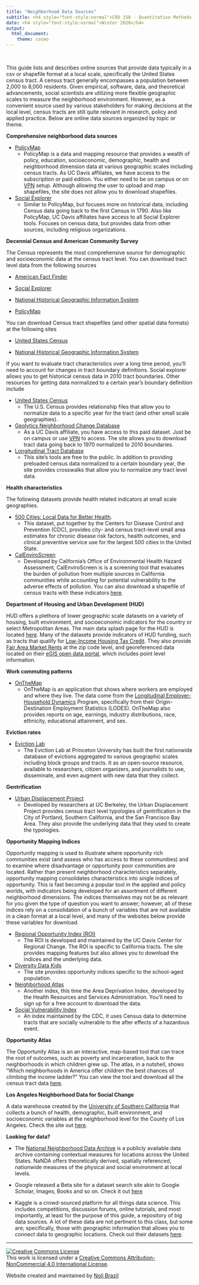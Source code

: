 ```yaml
---
title: "Neighborhood Data Sources"
subtitle: <h4 style="font-style:normal">CRD 150 - Quantitative Methods in Community Research</h4>
date: <h4 style="font-style:normal">Winter 2020</h4>
output: 
  html_document:
    theme: cosmo
---
```



<style>
p.comment {
background-color: #DBDBDB;
padding: 10px;
border: 1px solid black;
margin-left: 25px;
border-radius: 5px;
font-style: italic;
}

h1.title {
  font-weight: bold;
  font-family: Arial;  
}

h2.title {
  font-family: Arial;  
}

</style>


<style type="text/css">
#TOC {
  font-size: 13px;
  font-family: Arial;
}
</style>

\

This guide lists and describes online sources that provide data typically in a csv or shapefile format at a local scale, specifically the United States census tract.  A census tract generally encompasses a population between 2,000 to 8,000 residents.  Given empirical, software, data, and theoretical advancements, social scientists are utilizing more flexible geographic scales to measure the neighborhood environment.  However, as a convenient source used by various stakeholders for making decisions at the local level, census tracts are still quite relevant in research, policy and applied practice.  Below are online data sources organized by topic or theme.


**Comprehensive neighborhood data sources**

* [PolicyMap](https://ucdavis.policymap.com/maps) 
    + PolicyMap is a data and mapping resource that provides a wealth of policy, education, socioeconomic, demographic, health and neighborhood dimension data at various geographic scales including census tracts.  As UC Davis affiliates, we have access to the subscription or paid edition. You either need to be on campus or on [VPN](https://www.library.ucdavis.edu/service/connect-from-off-campus/) setup.  Although allowing the user to upload and map shapefiles, the site does not allow you to download shapefiles.

* [Social Explorer](https://www.socialexplorer.com/)
    + Similar to PolicyMap, but focuses more on historical data, including Census data going back to the first Census in 1790. Also like PolicyMap, UC Davis affiliates have access to all Social Explorer tools. Focuses on census data, but provides data from other sources, including religious organizations.

**Decennial Census and American Community Survey**

The Census represents the most comprehensive source for demographic and socioeconomic data at the census tract level.  You can download tract level data from the following sources

* [American Fact Finder](https://factfinder.census.gov/faces/nav/jsf/pages/index.xhtml)

* [Social Explorer](https://www.socialexplorer.com/)

* [National Historical Geographic Information System](https://www.nhgis.org/)

* [PolicyMap](https://ucdavis.policymap.com/maps) 

You can download Census tract shapefiles (and other spatial data formats) at the following sites

* [United States Census](https://www.census.gov/geographies/mapping-files/time-series/geo/carto-boundary-file.html)

* [National Historical Geographic Information System](https://www.nhgis.org/)

If you want to evaluate tract characteristics over a long time period, you'll need to account for changes in tract boundary definitions.  Social explorer allows you to get historical census data in 2010 tract boundaries.  Other resources for getting data normalized to a certain year's boundary definition include

* [United States Census](https://www.census.gov/geographies/reference-files/time-series/geo/relationship-files.html)
    + The U.S. Census provides relationship files that allow you to normalize data to a specific year for the tract (and other small scale geographies).
    
* [Geolytics Neighborhood Change Database](http://demographics.geolytics.com/ncdb2010/login.aspx)
    + As a UC Davis affiliate, you have access to this paid dataset.  Just be on campus or use [VPN](https://www.library.ucdavis.edu/service/connect-from-off-campus/) to access.  The site allows you to download tract data going back to 1970 normalized to 2010 boundaries.
    
* [Longitudinal Tract Database](https://s4.ad.brown.edu/projects/diversity/researcher/bridging.htm)
    + This site's tools are free to the public.  In addition to providing preloaded census data normalized to a certain boundary year, the site provides crosswalks that allow you to normalize *any* tract level data.

**Health characteristics**

The following datasets provide health related indicators at small scale geographies.

* [500 Cities: Local Data for Better Health](https://www.cdc.gov/500cities/).
    + This dataset, put together by the Centers for Disease Control and Prevention (CDC), provides city- and census tract-level small area estimates for chronic disease risk factors, health outcomes, and clinical preventive service use for the largest 500 cities in the United State.

* [CalEnviroScreen](https://oehha.ca.gov/calenviroscreen/report/calenviroscreen-30)  
    + Developed by California's Office of Environmental Health Hazard Assessment, CalEnviroScreen is is a screening tool that evaluates the burden of pollution from multiple sources in California communities while accounting for potential vulnerability to the adverse effects of pollution.  You can also download a shapefile of census tracts with these indicators [here](https://oehha.ca.gov/calenviroscreen/maps-data/download-data).
  

**Department of Housing and Urban Development (HUD)**

HUD offers a plethora of lower geographic scale datasets on a variety of housing, built environment, and socioeconomic indicators for the country or select Metropolitan Areas.  The main data splash page for the HUD is located [here](https://www.huduser.gov/portal/pdrdatas_landing.html).  Many of the datasets provide indicators of HUD funding, such as tracts that qualify for [Low-Income Housing Tax Credit](https://www.huduser.gov/portal/datasets/qct.html).  They also provide [Fair Area Market Rents](https://www.huduser.gov/portal/datasets/fmr/smallarea/index.html) at the zip code level, and georeferenced data located on their [eGIS open data portal](https://hudgis-hud.opendata.arcgis.com/), which includes point level information.


**Work commuting patterns**

* [OnTheMap](https://onthemap.ces.census.gov/)
    + OnTheMap is an application that shows where workers are employed and where they live. The data come from the [Longitudinal Employer-Household Dynamics](https://lehd.ces.census.gov/) Program, specifically from their Origin-Destination Employment Statistics (LODES).  OnTheMap also provides reports on age, earnings, industry distributions, race, ethnicity, educational attainment, and sex.  

**Eviction rates**

* [Eviction Lab](https://evictionlab.org/)
    + The Eviction Lab at Princeton University has built the first nationwide database of evictions aggregated to various geographic scales including block groups and tracts. It as an open-source resource, available to researchers, citizen organizers, and journalists to use, disseminate, and even augment with new data that they collect.

**Gentrification**

* [Urban Displacement Project](http://www.urbandisplacement.org/)
    + Developed by researchers at UC Berkeley, the Urban Displacement Project provides census tract level typologies of gentrification in the City of Portland, Southern California, and the San Francisco Bay Area.  They also provide the underlying data that they used to create the typologies.
    
**Opportunity Mapping Indices**

Opportunity mapping is used to illustrate where opportunity rich communities exist (and assess who has access to these communities) and to examine where disadvantage or opportunity poor communities are located.  Rather than present neighborhood characteristics separately, opportunity mapping consolidates characteristics into single indices of opportunity.  This is fast becoming a popular tool in the applied and policy worlds, with indicators being developed for an assortment of different neighborhood dimensions. The indices themselves may not be as relevant for you given the type of question you want to answer; however, all of these indices rely on a consolidation of a bunch of variables that are not available in a clean format at a local level, and many of the websites below provide these variables for download.

* [Regional Opportunity Index (ROI)](https://interact.regionalchange.ucdavis.edu/roi/index.html)
    + The ROI is developed and maintained by the UC Davis Center for Regional Change.  The ROI is specific to California tracts.  The site provides mapping features but also allows you to download the indices and the underlying data.

* [Diversity Data Kids](http://www.diversitydatakids.org/getdata)
    + The site provides opportunity indices specific to the school-aged population.

* [Neighborhood Atlas](https://www.neighborhoodatlas.medicine.wisc.edu/)
    + Another index, this time the Area Deprivation Index, developed by the Health Resources and Services Administration.  You'll need to sign up for a free account to download the data.

* [Social Vulnerability Index](https://svi.cdc.gov/SVIDataToolsDownload.html)
    + An index maintained by the CDC, it uses Census data to determine tracts that are socially vulnerable to the after effects of a hazardous event.

**Opportunity Atlas**

The Opportunity Atlas is an an interactive, map-based tool that can trace the root of outcomes, such as poverty and incarceration, back to the neighborhoods in which children grew up.  The atlas, in a nutshell, shows “Which neighborhoods in America offer children the best chances of climbing the income ladder?” You can view the tool and download all the census tract data [here](https://www.opportunityatlas.org/).


**Los Angeles Neighborhood Data for Social Change**

A data warehouse created by the [University of Southern California](https://socialinnovation.usc.edu/) that collects a bunch of health, demographic, built environment, and socioeconomic variables at the neighborhood level for the County of Los Angeles.  Check the site out [here](https://data.myneighborhooddata.org/stories/s/xs7g-jqmb).

**Looking for data?**

* The [National Neighborhood Data Archive](https://www.openicpsr.org/openicpsr/nanda)  is a publicly available data archive containing contextual measures for locations across the United States. NaNDA offers theoretically derived, spatially referenced, nationwide measures of the physical and social environment at local levels.

* Google released a Beta site for a dataset search site akin to Google Scholar, Images, Books and so on.  Check it out [here](https://toolbox.google.com/datasetsearch)

* Kaggle is a crowd-sourced platform for all things data science.  This includes competitions, discussion forums, online tutorials, and most importantly, at least for the purpose of this guide, a repository of big data sources.  A lot of these data are not pertinent to this class, but some are; specifically, those with geographic information that allows you to connect data to geographic locations. Check out their datasets [here](https://www.kaggle.com/datasets).



***

<a rel="license" href="http://creativecommons.org/licenses/by-nc/4.0/"><img alt="Creative Commons License" style="border-width:0" src="https://i.creativecommons.org/l/by-nc/4.0/88x31.png" /></a><br />This work is licensed under a <a rel="license" href="http://creativecommons.org/licenses/by-nc/4.0/">Creative Commons Attribution-NonCommercial 4.0 International License</a>.


Website created and maintained by [Noli Brazil](https://nbrazil.faculty.ucdavis.edu/)

